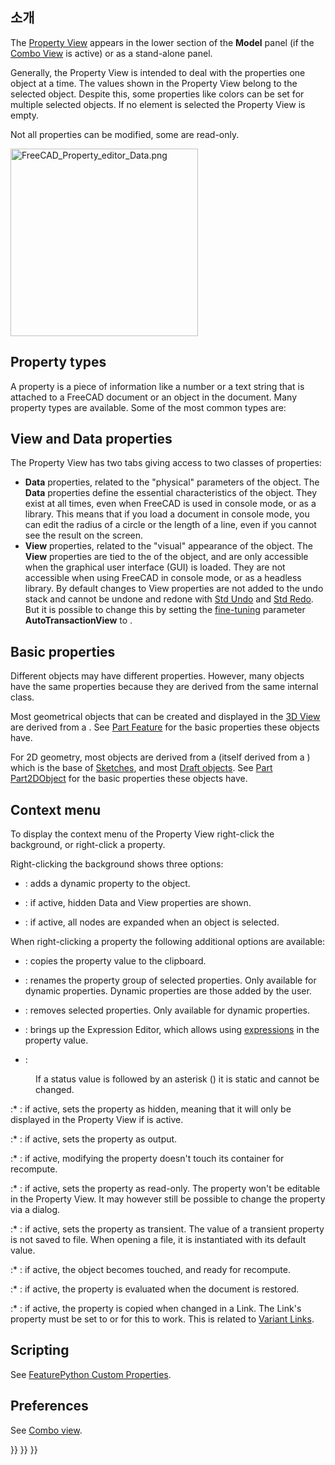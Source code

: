 <languages/>

{{Docnav
|[[Document_structure/ko|문서구조]]
|[[Workbenches/ko|작업대]]
}}

{{TOCright}}

<span id="Introduction"></span>
== 소개 ==

The [[Property_View|Property View]] appears in the lower section of the '''Model''' panel (if the [[Combo_View|Combo View]] is active) or as a stand-alone panel.

Generally, the Property View is intended to deal with the properties one object at a time. The values shown in the Property View belong to the selected object. Despite this, some properties like colors can be set for multiple selected objects. If no element is selected the Property View is empty.

Not all properties can be modified, some are read-only.

[[File:FreeCAD_Property_editor_Data.png|300px]]
{{Caption|The Data properties of a [[Part_Box|Part Box]]}}

==Property types==

A property is a piece of information like a number or a text string that is attached to a FreeCAD document or an object in the document. Many  property types are available. Some of the most common types are:

{{Code|lang=text|code=
App::PropertyAngle
App::PropertyBool
App::PropertyDistance
App::PropertyFloat
App::PropertyInteger
App::PropertyLength
App::PropertyPlacement
App::PropertyString
App::PropertyVector
}}

== View and Data properties ==

The Property View has two tabs giving access to two classes of properties:
* '''Data''' properties, related to the "physical" parameters of the object. The '''Data''' properties define the essential characteristics of the object. They exist at all times, even when FreeCAD is used in console mode, or as a library. This means that if you load a document in console mode, you can edit the radius of a circle or the length of a line, even if you cannot see the result on the screen.
* '''View''' properties, related to the "visual" appearance of the object. The '''View''' properties are tied to the {{incode|ViewObject}} of the object, and are only accessible when the graphical user interface (GUI) is loaded. They are not accessible when using FreeCAD in console mode, or as a headless library. By default changes to View properties are not added to the undo stack and cannot be undone and redone with [[Std_Undo|Std Undo]] and [[Std_Redo|Std Redo]]. But it is possible to change this by setting the [[Fine-tuning|fine-tuning]] parameter '''AutoTransactionView''' to {{TRUE}}.

== Basic properties ==

Different objects may have different properties. However, many objects have the same properties because they are derived from the same internal class.

Most geometrical objects that can be created and displayed in the [[3D_View|3D View]] are derived from a {{incode|Part::Feature}}. See [[Part_Feature|Part Feature]] for the basic properties these objects have.

For 2D geometry, most objects are derived from a {{incode|Part::Part2DObject}} (itself derived from a {{incode|Part::Feature}}) which is the base of [[Sketch|Sketches]], and most [[Draft_Workbench|Draft objects]]. See [[Part_Part2DObject|Part Part2DObject]] for the basic properties these objects have.

== Context menu ==

To display the context menu of the Property View right-click the background, or right-click a property.

Right-clicking the background shows three options:

* {{MenuCommand|Add Property}}: adds a dynamic property to the object.

* {{MenuCommand|Show Hidden}}: if active, hidden Data and View properties are shown.

* {{MenuCommand|Auto-Expand}}: if active, all nodes are expanded when an object is selected.

When right-clicking a property the following additional options are available:

* {{MenuCommand|Copy}}: copies the property value to the clipboard.

* {{MenuCommand|Rename Property Group}}: renames the property group of selected properties. Only available for dynamic properties. Dynamic properties are those added by the user.

* {{MenuCommand|Remove Property}}: removes selected properties. Only available for dynamic properties.

* {{MenuCommand|Expression}}: brings up the Expression Editor, which allows using [[Expressions|expressions]] in the property value.

* {{MenuCommand|Status}}:

: If a status value is followed by an asterisk ({{MenuCommand|*}}) it is static and cannot be changed.

:* {{MenuCommand|Hidden}}: if active, sets the property as hidden, meaning that it will only be displayed in the Property View if {{MenuCommand|Show Hidden}} is active.

:* {{MenuCommand|Output}}: if active, sets the property as output.

:* {{MenuCommand|NoRecompute}}: if active, modifying the property doesn't touch its container for recompute.

:* {{MenuCommand|ReadOnly}}: if active, sets the property as read-only. The property won't be editable in the Property View. It may however still be possible to change the property via a dialog.

:* {{MenuCommand|Transient}}: if active, sets the property as transient. The value of a transient property is not saved to file. When opening a file, it is instantiated with its default value.

:* {{MenuCommand|Touched}}: if active, the object becomes touched, and ready for recompute.

:* {{MenuCommand|EvalOnRestore}}: if active, the property is evaluated when the document is restored.

:* {{MenuCommand|CopyOnChange}}: if active, the property is copied when changed in a Link. The Link's {{PropertyData|Link Copy On Change}} property must be set to {{Value|Tracking}} or {{Value|Enabled}} for this to work. This is related to [https://forum.freecad.org/viewtopic.php?p=738833#p738833 Variant Links].

== Scripting ==

See [[FeaturePython_Custom_Properties|FeaturePython Custom Properties]].

== Preferences ==

See [[Combo_view#Preferences|Combo view]].


{{Docnav
|[[Document_structure/ko|문서구조]]
|[[Workbenches/ko|작업대]]
}}

{{Interface_navi{{#translation:}}}}
{{Std_Base_navi{{#translation:}}}}
{{Userdocnavi{{#translation:}}}}